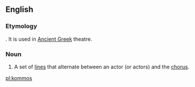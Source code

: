 ==English==

===Etymology===
{{etyl|grc}} {{term|κομμός|sc=Grek||beating}}. It is used in [[Ancient Greek]] theatre.

===Noun===
{{head|en|noun}}

# A set of [[lines]] that alternate between an actor (or actors) and the [[chorus]].

[[pl:kommos]]